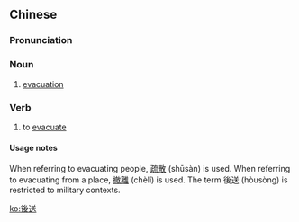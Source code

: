 {{also|后送}}
==Chinese==
{{zh-forms|s=后送}}

===Pronunciation===
{{zh-pron
|m=hòusòng
|cat=n,v
}}

===Noun===
{{zh-noun}}

# [[evacuation]]

===Verb===
{{zh-verb}}

# to [[evacuate]]

====Usage notes====
When referring to evacuating people, [[疏散]] (shūsàn) is used. When referring to evacuating from a place, [[撤離]] (chèlí) is used. The term 後送 (hòusòng) is restricted to military contexts.

[[ko:後送]]